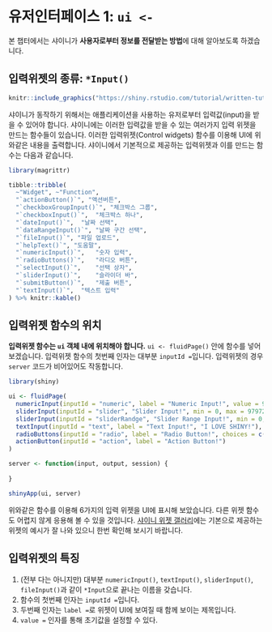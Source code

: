 # 유저인터페이스 1: `ui <-` {#ui1}

본 챕터에서는 샤이니가 **사용자로부터 정보를 전달받는 방법**에 대해 알아보도록 하겠습니다.

## 입력위젯의 종류: `*Input()` 

```r

knitr::include_graphics("https://shiny.rstudio.com/tutorial/written-tutorial/lesson3/images/basic-widgets.png")
```

샤이니가 동작하기 위해서는 애플리케이션을 사용하는 유저로부터 입력값(input)을 받을 수 있어야 합니다. 샤이니에는 이러한 입력값을 받을 수 있는 여러가지 입력 위젯을 만드는 함수들이 있습니다. 이러한 입력위젯(Control widgets) 함수를 이용해 UI에 위와같은 내용을 출력합니다. 샤이니에서 기본적으로 제공하는 입력위젯과 이를 만드는 함수는 다음과 같습니다.

```r

library(magrittr)

tibble::tribble(
  ~"Widget", ~"Function",
  "`actionButton()`", "액션버튼",
  "`checkboxGroupInput()`", "체크박스 그룹",
  "`checkboxInput()`",	"체크박스 하나",
  "`dateInput()`",	"날짜 선택",
  "`dataRangeInput()`", "날짜 구간 선택",
  "`fileInput()`", "파일 업로드",
  "`helpText()`", "도움말",
  "`numericInput()`",	"숫자 입력",
  "`radioButtons()`",	"라디오 버튼",
  "`selectInput()`",	"선택 상자",
  "`sliderInput()`",	"슬라이더 바",
  "`submitButton()`",	"제출 버튼",
  "`textInput()`",	"텍스트 입력"
) %>% knitr::kable()
```

## 입력위젯 함수의 위치
**입력위젯 함수는 `ui` 객체 내에 위치해야 합니다.** `ui <- fluidPage()` 안에 함수를 넣어보겠습니다. 입력위젯 함수의 첫번째 인자는 대부분 `inputId =`입니다. 입력위젯의 경우 `server` 코드가 비어있어도 작동합니다.

```r
library(shiny)

ui <- fluidPage(
  numericInput(inputId = "numeric", label = "Numeric Input!", value = 979722),
  sliderInput(inputId = "slider", "Slider Input!", min = 0, max = 979722, value = 450000),
  sliderInput(inputId = "sliderRandge", "Slider Range Input!", min = 0, max = 979722, value = c(200000, 800000)),
  textInput(inputId = "text", label = "Text Input!", "I LOVE SHINY!"),
  radioButtons(inputId = "radio", label = "Radio Button!", choices = c("one", "two", "tttttthree")),
  actionButton(inputId = "action", label = "Action Button!")
)

server <- function(input, output, session) {
  
}

shinyApp(ui, server)
```

위와같은 함수를 이용해 6가지의 입력 위젯을 UI에 표시해 보았습니다. 다른 위젯 함수도 어렵지 않게 응용해 볼 수 있을 것입니다. [샤이니 위젯 갤러리](http://shiny.rstudio.com/gallery/widget-gallery.html)에는 기본으로 제공하는 위젯의 예시가 잘 나와 있으니 한번 확인해 보시기 바랍니다.

## 입력위젯의 특징

1. (전부 다는 아니지만) 대부분 `numericInput()`, `textInput()`, `sliderInput()`, `fileInput()`과 같이 `*Input`으로 끝나는 이름을 갖습니다. 
2. 함수의 첫번째 인자는 `inputId =`입니다.
3. 두번째 인자는 `label =`로 위젯이 UI에 보여질 때 함께 보이는 제목입니다.
4. `value =` 인자를 통해 초기값을 설정할 수 있다.

